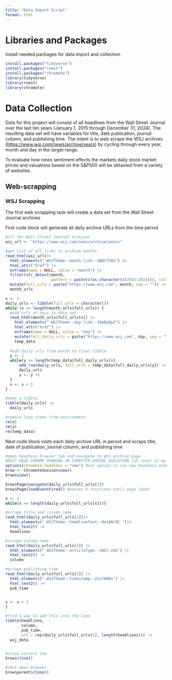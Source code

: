 ```yaml
---
title: "Data Import Script"
format: html
---
```


# Libraries and Packages

Install needed packages for data import and collection

```r
install.packages("tidyverse")
install.packages("rvest")
install.packages("chromote")
library(tidyverse)
library(rvest)
library(chromote)
```

# Data Collection

Data for this project will consist of all headlines from the Wall Street Journal over the last ten years (January 1, 2015 through December 31, 2024). The resulting data set will have variables for title, date publication, journal column, and publishing time. The intent is to web scrape the WSJ archives (<https://www.wsj.com/news/archive/years>) by cycling through every year, month and day in the target range.

To evaluate how news sentiment effects the markets daily stock market prices and valuations based on the S&P500 will be obtained from a variety of websites.

## Web-scrapping

### WSJ Scrapping

The first web scrapping task will create a data set from the Wall Street Journal archives

First code block will generate all daily archive URLs from the time period

```r
#url for Wall Street Journal archives
wsj_url <- "https://www.wsj.com/news/archive/years"

#get list of all links to archive months
read_html(wsj_url)|>
  html_elements(".WSJTheme--month-link--1N8tTFWa") |>
  html_attr("href") |>
  enframe(name = NULL, value = "month") |>
  filter(str_detect(month, 
                    pattern = paste(c(as.character(c(2015:2024))), collapse = "|"))) |>
  mutate(full_urls = paste("https://www.wsj.com", month, sep = "")) ->
  month_urls

x <- 1
daily_urls <- tibble(full_urls = character())
while (x <= length(month_urls$full_urls)) {
  #add urls of days to data set
  read_html(month_urls$full_urls[x]) |>
    html_elements(".WSJTheme--day-link--19pByDpZ") |>
    html_attr("href") |>
    enframe(name = NULL, value = "day") |>
    mutate(full_daily_urls = paste("https://www.wsj.com", day, sep = "")) ->
    temp_data
  
  #add daily urls from month to final tibble
  y <- 1
  while(y <= length(temp_data$full_daily_urls)){
      add_row(daily_urls, full_urls = temp_data$full_daily_urls[y]) ->
      daily_urls
      y <- y +1
  }
  x <- x + 1
}

#make a tibble
tibble(daily_urls) ->
  daily_urls

#remove loop items from environment
rm(x)
rm(y)
rm(temp_data)
```

Next code block visits each daily archive URL in period and scraps title, date of publication, journal column, and publishing time

```r
#open headless browser tab and navigate to WSJ archive page
#MUST HAVE CHROME RUNNING ON COMPUTER DURING EXECUTION (at least in my testing)
options(chromote.headless = "new") #set option to use new headless mode
brow <- ChromoteSession$new()
brow$view()

brow$Page$navigate(daily_urls$full_urls[2])
brow$Page$loadEventFired() #pasues R functions until page loads

x <- 1
while(x <= length(daily_urls$full_urls[x])){

#scrape title and column name
read_html(daily_urls$full_urls[1])|>
  html_elements(".WSJTheme--headlineText--He1ANr9C ")|>
  html_text2() ->
  headlines

#scrape column name
read_html(daily_urls$full_urls[1]) |>
  html_elements(".WSJTheme--articleType--34Gt-vdG") |>
  html_text2() ->
  column

#scrape publishing time
read_html(daily_urls$full_urls[1]) |>
  html_elements(".WSJTheme--timestamp--22sfkNDv") |>
  html_text2() ->
  pub_time


x <- x + 1
}

#find a way to add this into the loop
tibble(headlines,
       column,
       pub_time,
       url = rep(daily_urls$full_urls[1], length(headlines))) -> 
  wsj_data


#close current tab
brow$close()

#shut down browser
brow$parent$close()
```
